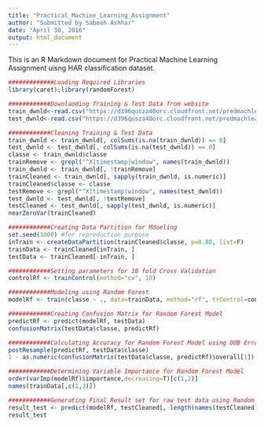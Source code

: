 ---
title: "Practical_Machine_Learning_Assignment"
author: "Submitted by Sabeeh Ashhar"
date: "April 30, 2016"
output: html_document
---

This is an R Markdown document for Practical Machine Learning Assignment uisng HAR classification dataset. 
```{r, echo=FALSE}
#############Loading Required Libraries
library(caret);library(randomForest)
```


```{r, echo=FALSE}
############Downlaoding Training & Test Data from website
train_dwnld<-read.csv("https://d396qusza40orc.cloudfront.net/predmachlearn/pml-training.csv")
test_dwnld<-read.csv("https://d396qusza40orc.cloudfront.net/predmachlearn/pml-testing.csv")
```


```{r, echo=FALSE}
############Cleaning Training & Test Data
train_dwnld <- train_dwnld[, colSums(is.na(train_dwnld)) == 0] 
test_dwnld <- test_dwnld[, colSums(is.na(test_dwnld)) == 0]
classe <- train_dwnld$classe
trainRemove <- grepl("^X|timestamp|window", names(train_dwnld))
train_dwnld <- train_dwnld[, !trainRemove]
trainCleaned <- train_dwnld[, sapply(train_dwnld, is.numeric)]
trainCleaned$classe <- classe
testRemove <- grepl("^X|timestamp|window", names(test_dwnld))
test_dwnld <- test_dwnld[, !testRemove]
testCleaned <- test_dwnld[, sapply(test_dwnld, is.numeric)]
nearZeroVar(trainCleaned)
```

```{r, echo=FALSE}
############Creating Data Partition for Mdoeling
set.seed(1000) #for reproduction purpose
inTrain <- createDataPartition(trainCleaned$classe, p=0.80, list=F)
trainData <- trainCleaned[inTrain, ]
testData <- trainCleaned[-inTrain, ]
```


```{r, echo=FALSE}
############Setting parameters for 10 fold Cross Validation
controlRf <- trainControl(method="cv", 10)
```


```{r, echo=FALSE}
############Modeling using Random Forest
modelRf <- train(classe ~ ., data=trainData, method="rf", trControl=controlRf, ntree=200)
```


```{r, echo=FALSE}
############Creating Confusion Matrix for Random Forest Model
predictRf <- predict(modelRf, testData)
confusionMatrix(testData$classe, predictRf)
```


```{r, echo=FALSE}
############Calculating Accuracy for Random Forest Model using OOB Error tested on set aside data(20%)
postResample(predictRf, testData$classe)
1 - as.numeric(confusionMatrix(testData$classe, predictRf)$overall[1])
```


```{r, echo=FALSE}
############Determining Variable Importance for Random Forest Model
order(varImp(modelRf)$importance,decreasing=T)[c(1,2)]
names(trainData[,c(1,3)])
```


```{r, echo=FALSE}
############Generating Final Result set for raw test data using Random Forest Model
result_test <- predict(modelRf, testCleaned[,-length(names(testCleaned))])
result_test
```
